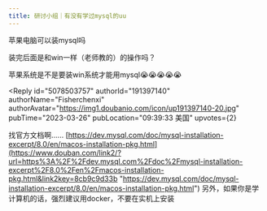 ```yaml
---
title: 研讨小组｜有没有学过mysql的uu
---
```



<Forum groupName="真的需要这份文凭吗？" groupUrl="https://www.douban.com/group/fucking_diploma/" archivedAt="2025-05-16T14:39:30.252Z">
  <Post
    id="285654210"
    title="研讨小组｜有没有学过mysql的uu"
    url="https://www.douban.com/group/topic/285654210/?_spm_id=MjExNDU5MDg5"
    pubTime="2023-03-26"
    highlightUserId="191397140"
  >
苹果电脑可以装mysql吗

装完后面是和win一样（老师教的）的操作吗？

苹果系统是不是要装win系统才能用mysql😭😭😭😭😭

<Reply
  id="5078503757"
  authorId="191397140"
  authorName="Fisherchenxi"
  authorAvatar="https://img1.doubanio.com/icon/up191397140-20.jpg"
  pubTime="2023-03-26"
  pubLocation="09:39:33 美国"
  upvotes={2}
>
找官方文档啊......
[https://dev.mysql.com/doc/mysql-installation-excerpt/8.0/en/macos-installation-pkg.html](https://www.douban.com/link2/?url=https%3A%2F%2Fdev.mysql.com%2Fdoc%2Fmysql-installation-excerpt%2F8.0%2Fen%2Fmacos-installation-pkg.html&link2key=8cb9c9d33b "https://dev.mysql.com/doc/mysql-installation-excerpt/8.0/en/macos-installation-pkg.html")
另外，如果你是学计算机的话，强烈建议用docker，不要在实机上安装
</Reply>
  </Post>
</Forum>
